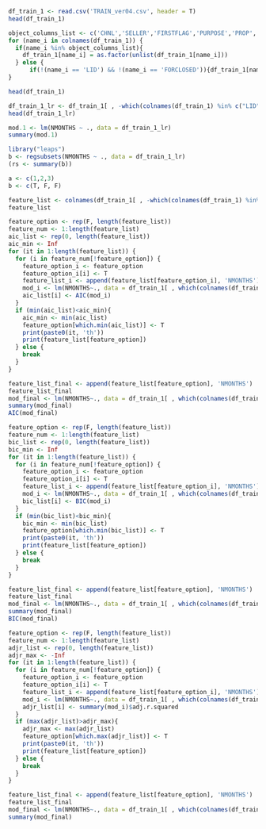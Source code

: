 ```r
df_train_1 <- read.csv('TRAIN_ver04.csv', header = T)
head(df_train_1)
```

```r
object_columns_list <- c('CHNL','SELLER','FIRSTFLAG','PURPOSE','PROP','NO_UNITS','OCCSTAT','STATE','RELMORTGIND', 'FORCLOSED')
for (name_i in colnames(df_train_1)) {
  if(name_i %in% object_columns_list){
    df_train_1[name_i] = as.factor(unlist(df_train_1[name_i]))
  } else {
      if(!(name_i == 'LID') && !(name_i == 'FORCLOSED')){df_train_1[name_i] = as.numeric(unlist(df_train_1[name_i]))}}
}
```

```r
head(df_train_1)
```

```r
df_train_1_lr <- df_train_1[ , -which(colnames(df_train_1) %in% c("LID","FORCLOSED", "REMMNTHS", "TIMGAP2"))]
head(df_train_1_lr)
```

```r
mod.1 <- lm(NMONTHS ~ ., data = df_train_1_lr)
summary(mod.1)
```

```r
library("leaps") 
b <- regsubsets(NMONTHS ~ ., data = df_train_1_lr)
(rs <- summary(b))
```

```r
a <- c(1,2,3)
b <- c(T, F, F)
```

```r
feature_list <- colnames(df_train_1[ , -which(colnames(df_train_1) %in% c("LID","ADJRMTHS","FORCLOSED", "REMMNTHS", "TIMGAP2", "NMONTHS"))])
feature_list
```

```r
feature_option <- rep(F, length(feature_list))
feature_num <- 1:length(feature_list)
aic_list <- rep(0, length(feature_list))
aic_min <- Inf
for (it in 1:length(feature_list)) {
  for (i in feature_num[!feature_option]) {
    feature_option_i <- feature_option
    feature_option_i[i] <- T
    feature_list_i <- append(feature_list[feature_option_i], 'NMONTHS')
    mod_i <- lm(NMONTHS~., data = df_train_1[ , which(colnames(df_train_1) %in% feature_list_i)])
    aic_list[i] <- AIC(mod_i)
  }
  if (min(aic_list)<aic_min){
    aic_min <- min(aic_list)
    feature_option[which.min(aic_list)] <- T
    print(paste0(it, 'th'))
    print(feature_list[feature_option])
  } else {
    break
  }
}
```

```r
feature_list_final <- append(feature_list[feature_option], 'NMONTHS')
feature_list_final
mod_final <- lm(NMONTHS~., data = df_train_1[ , which(colnames(df_train_1) %in% feature_list_final)])
summary(mod_final)
AIC(mod_final)
```

```r
feature_option <- rep(F, length(feature_list))
feature_num <- 1:length(feature_list)
bic_list <- rep(0, length(feature_list))
bic_min <- Inf
for (it in 1:length(feature_list)) {
  for (i in feature_num[!feature_option]) {
    feature_option_i <- feature_option
    feature_option_i[i] <- T
    feature_list_i <- append(feature_list[feature_option_i], 'NMONTHS')
    mod_i <- lm(NMONTHS~., data = df_train_1[ , which(colnames(df_train_1) %in% feature_list_i)])
    bic_list[i] <- BIC(mod_i)
  }
  if (min(bic_list)<bic_min){
    bic_min <- min(bic_list)
    feature_option[which.min(bic_list)] <- T
    print(paste0(it, 'th'))
    print(feature_list[feature_option])
  } else {
    break
  }
}
```

```r
feature_list_final <- append(feature_list[feature_option], 'NMONTHS')
feature_list_final
mod_final <- lm(NMONTHS~., data = df_train_1[ , which(colnames(df_train_1) %in% feature_list_final)])
summary(mod_final)
BIC(mod_final)
```

```r
feature_option <- rep(F, length(feature_list))
feature_num <- 1:length(feature_list)
adjr_list <- rep(0, length(feature_list))
adjr_max <- -Inf
for (it in 1:length(feature_list)) {
  for (i in feature_num[!feature_option]) {
    feature_option_i <- feature_option
    feature_option_i[i] <- T
    feature_list_i <- append(feature_list[feature_option_i], 'NMONTHS')
    mod_i <- lm(NMONTHS~., data = df_train_1[ , which(colnames(df_train_1) %in% feature_list_i)])
    adjr_list[i] <- summary(mod_i)$adj.r.squared
  }
  if (max(adjr_list)>adjr_max){
    adjr_max <- max(adjr_list)
    feature_option[which.max(adjr_list)] <- T
    print(paste0(it, 'th'))
    print(feature_list[feature_option])
  } else {
    break
  }
}
```

```r
feature_list_final <- append(feature_list[feature_option], 'NMONTHS')
feature_list_final
mod_final <- lm(NMONTHS~., data = df_train_1[ , which(colnames(df_train_1) %in% feature_list_final)])
summary(mod_final)
```

